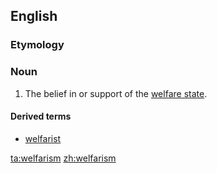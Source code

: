 ==English==

===Etymology===
{{suffix|welfare|ism}}

===Noun===
{{en-noun|-}}

# {{context|rare|derisive}} The belief in or support of the [[welfare state]].

====Derived terms====
* [[welfarist]]

[[ta:welfarism]]
[[zh:welfarism]]